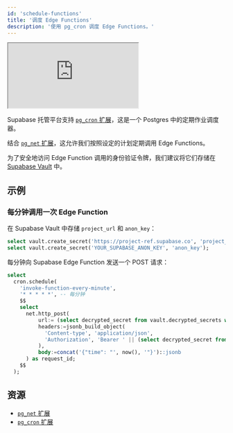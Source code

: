 ```yaml
---
id: 'schedule-functions'
title: '调度 Edge Functions'
description: '使用 pg_cron 调度 Edge Functions。'
---
```


<div class="video-container">
  <iframe
    src="https://www.youtube-nocookie.com/embed/-U6DJcjVvGo"
    frameBorder="1"
    allow="accelerometer; autoplay; clipboard-write; encrypted-media; gyroscope; picture-in-picture"
    allowFullScreen
  ></iframe>
</div>

Supabase 托管平台支持 [`pg_cron` 扩展](/docs/guides/database/extensions/pgcron)，这是一个 Postgres 中的定期作业调度器。

结合 [`pg_net` 扩展](/docs/guides/database/extensions/pgnet)，这允许我们按照设定的计划定期调用 Edge Functions。

<Admonition type="caution">

为了安全地访问 Edge Function 调用的身份验证令牌，我们建议将它们存储在 [Supabase Vault](/docs/guides/database/vault) 中。

</Admonition>

## 示例

### 每分钟调用一次 Edge Function

在 Supabase Vault 中存储 `project_url` 和 `anon_key`：

```sql
select vault.create_secret('https://project-ref.supabase.co', 'project_url');
select vault.create_secret('YOUR_SUPABASE_ANON_KEY', 'anon_key');
```

每分钟向 Supabase Edge Function 发送一个 POST 请求：

```sql
select
  cron.schedule(
    'invoke-function-every-minute',
    '* * * * *', -- 每分钟
    $$
    select
      net.http_post(
          url:= (select decrypted_secret from vault.decrypted_secrets where name = 'project_url') || '/functions/v1/function-name',
          headers:=jsonb_build_object(
            'Content-type', 'application/json',
            'Authorization', 'Bearer ' || (select decrypted_secret from vault.decrypted_secrets where name = 'anon_key')
          ),
          body:=concat('{"time": "', now(), '"}')::jsonb
      ) as request_id;
    $$
  );
```

## 资源

- [`pg_net` 扩展](/docs/guides/database/extensions/pgnet)
- [`pg_cron` 扩展](/docs/guides/database/extensions/pgcron)